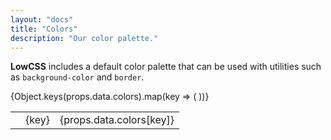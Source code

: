 ```yaml
---
layout: "docs"
title: "Colors"
description: "Our color palette."
---
```


**LowCSS** includes a default color palette that can be used with utilities such as `background-color` and `border`. 

<table className="w:full b:1 b:solid b:gray-200">
{Object.keys(props.data.colors).map(key => (
    <tr key={key} className="b:1 b:solid b:gray-200">
        <td className={`bg:${key} p:4`} />
        <td className="p:4 bl:1 bl:solid bl:gray-200">
            <span className="font:mono text:indigo-700">{key}</span>
        </td>
        <td className="p:4 bl:1 bl:solid bl:gray-200">
            <span className="font:mono text:indigo-700">{props.data.colors[key]}</span>
        </td>
    </tr>
))}
</table>


